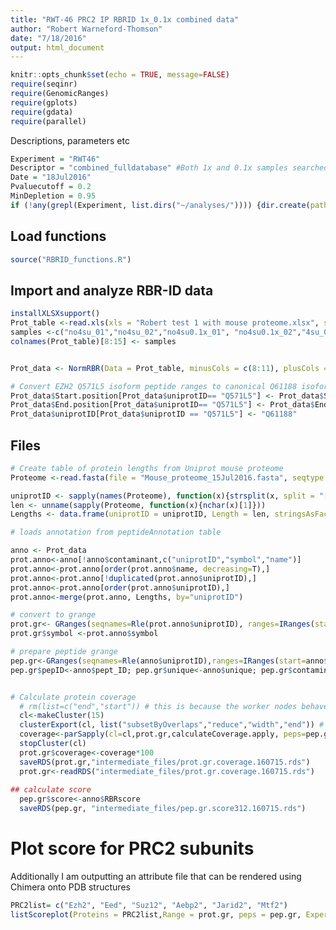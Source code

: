 ```yaml
---
title: "RWT-46 PRC2 IP RBRID 1x_0.1x combined data"
author: "Robert Warneford-Thomson"
date: "7/18/2016"
output: html_document
---
```


```r
knitr::opts_chunk$set(echo = TRUE, message=FALSE)
require(seqinr)
require(GenomicRanges)
require(gplots)
require(gdata)
require(parallel)
```

Descriptions, parameters etc
``` r
Experiment = "RWT46"
Descriptor = "combined_fulldatabase" #Both 1x and 0.1x samples searched against full proteome database
Date = "18Jul2016" 
Pvaluecutoff = 0.2
MinDepletion = 0.95
if (!any(grepl(Experiment, list.dirs("~/analyses/")))) {dir.create(path = paste0("~/analyses/", Experiment))}
```

## Load functions
``` r
source("RBRID_functions.R")
```


## Import and analyze RBR-ID data
```r

installXLSXsupport()
Prot_table <-read.xls(xls = "Robert test 1 with mouse proteome.xlsx", sheet = 1)
samples <-c("no4su_01","no4su_02","no4su0.1x_01", "no4su0.1x_02","4su_01","4su_02","4su0.1x_01","4su_0.1x_02")
colnames(Prot_table)[8:15] <- samples


Prot_data <- NormRBR(Data = Prot_table, minusCols = c(8:11), plusCols = c(12:15), pvalcutoff = Pvaluecutoff, depletionfactor = MinDepletion, cutoff = T)

# Convert EZH2 Q571L5 isoform peptide ranges to canonical Q61188 isoform (remove 33 N-terminal amino acids)
Prot_data$Start.position[Prot_data$uniprotID== "Q571L5"] <- Prot_data$Start.position[Prot_data$uniprotID == "Q571L5"] - 33
Prot_data$End.position[Prot_data$uniprotID== "Q571L5"] <- Prot_data$End.position[Prot_data$uniprotID == "Q571L5"] - 33
Prot_data$uniprotID[Prot_data$uniprotID == "Q571L5"] <- "Q61188"

```

## Files
``` r

# Create table of protein lengths from Uniprot mouse proteome
Proteome <-read.fasta(file = "Mouse_proteome_15Jul2016.fasta", seqtype = "AA", as.string = T)

uniprotID <- sapply(names(Proteome), function(x){strsplit(x, split = "[|]")[[c(1, 2)]]}, USE.NAMES = F)
len <- unname(sapply(Proteome, function(x){nchar(x)[1]}))
Lengths <- data.frame(uniprotID = uniprotID, Length = len, stringsAsFactors = F)

# loads annotation from peptideAnnotation table

anno <- Prot_data
prot.anno<-anno[!anno$contaminant,c("uniprotID","symbol","name")]
prot.anno<-prot.anno[order(prot.anno$name, decreasing=T),]
prot.anno<-prot.anno[!duplicated(prot.anno$uniprotID),]
prot.anno<-prot.anno[order(prot.anno$uniprotID),]
prot.anno<-merge(prot.anno, Lengths, by="uniprotID")

# convert to grange
prot.gr<- GRanges(seqnames=Rle(prot.anno$uniprotID), ranges=IRanges(start=1, end=prot.anno$Length))
prot.gr$symbol <-prot.anno$symbol

# prepare peptide grange
pep.gr<-GRanges(seqnames=Rle(anno$uniprotID),ranges=IRanges(start=anno$Start.position,end=anno$End.position))
pep.gr$pepID<-anno$pept_ID; pep.gr$unique<-anno$unique; pep.gr$contaminant<-anno$contaminant; pep.gr$sequence<-anno$Sequence


# Calculate protein coverage
  # rm(list=c("end","start")) # this is because the worker nodes behave strangely otherwise
  cl<-makeCluster(15)
  clusterExport(cl, list("subsetByOverlaps","reduce","width","end")) # must pass non-conventional functions to worker nodes
  coverage<-parSapply(cl=cl,prot.gr,calculateCoverage.apply, peps=pep.gr) # this takes about 1'15" with 30 nodes
  stopCluster(cl)
  prot.gr$coverage<-coverage*100
  saveRDS(prot.gr,"intermediate_files/prot.gr.coverage.160715.rds")
  prot.gr<-readRDS("intermediate_files/prot.gr.coverage.160715.rds")
  
## calculate score
  pep.gr$score<-anno$RBRscore
  saveRDS(pep.gr, "intermediate_files/pep.gr.score312.160715.rds")
```

# Plot score for PRC2 subunits
  Additionally I am outputting an attribute file that can be rendered using Chimera onto PDB structures
``` r

 
PRC2list= c("Ezh2", "Eed", "Suz12", "Aebp2", "Jarid2", "Mtf2")
listScoreplot(Proteins = PRC2list,Range = prot.gr, peps = pep.gr, Experiment = Experiment, PDB = "5IJ7", Descriptor = Descriptor, Date = Date)

```
